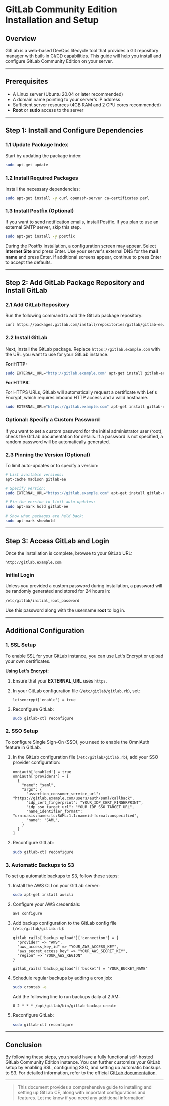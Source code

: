 # GitLab Community Edition Installation and Setup

## Overview

GitLab is a web-based DevOps lifecycle tool that provides a Git repository manager with built-in CI/CD capabilities. This guide will help you install and configure GitLab Community Edition on your server.

---

## Prerequisites

- A Linux server (Ubuntu 20.04 or later recommended)
- A domain name pointing to your server's IP address
- Sufficient server resources (4GB RAM and 2 CPU cores recommended)
- **Root** or **sudo** access to the server

---

## Step 1: Install and Configure Dependencies

### 1.1 Update Package Index

Start by updating the package index:

```bash
sudo apt-get update
```

### 1.2 Install Required Packages

Install the necessary dependencies:

```bash
sudo apt-get install -y curl openssh-server ca-certificates perl
```

### 1.3 Install Postfix (Optional)

If you want to send notification emails, install Postfix. If you plan to use an external SMTP server, skip this step.

```bash
sudo apt-get install -y postfix
```

During the Postfix installation, a configuration screen may appear. Select **Internet Site** and press Enter. Use your server's external DNS for the **mail name** and press Enter. If additional screens appear, continue to press Enter to accept the defaults.

---

## Step 2: Add GitLab Package Repository and Install GitLab

### 2.1 Add GitLab Repository

Run the following command to add the GitLab package repository:

```bash
curl https://packages.gitlab.com/install/repositories/gitlab/gitlab-ee/script.deb.sh | sudo bash
```

### 2.2 Install GitLab

Next, install the GitLab package. Replace `https://gitlab.example.com` with the URL you want to use for your GitLab instance. 

**For HTTP:**

```bash
sudo EXTERNAL_URL="http://gitlab.example.com" apt-get install gitlab-ee
```

**For HTTPS:**

For HTTPS URLs, GitLab will automatically request a certificate with Let's Encrypt, which requires inbound HTTP access and a valid hostname. 

```bash
sudo EXTERNAL_URL="https://gitlab.example.com" apt-get install gitlab-ee
```

### Optional: Specify a Custom Password

If you want to set a custom password for the initial administrator user (root), check the GitLab documentation for details. If a password is not specified, a random password will be automatically generated.

### 2.3 Pinning the Version (Optional)

To limit auto-updates or to specify a version:

```bash
# List available versions:
apt-cache madison gitlab-ee

# Specify version:
sudo EXTERNAL_URL="https://gitlab.example.com" apt-get install gitlab-ee=16.2.3-ee.0

# Pin the version to limit auto-updates:
sudo apt-mark hold gitlab-ee

# Show what packages are held back:
sudo apt-mark showhold
```

---

## Step 3: Access GitLab and Login

Once the installation is complete, browse to your GitLab URL:

```plaintext
http://gitlab.example.com
```

### Initial Login

Unless you provided a custom password during installation, a password will be randomly generated and stored for 24 hours in:

```bash
/etc/gitlab/initial_root_password
```

Use this password along with the username **root** to log in.

---

## Additional Configuration

### 1. **SSL Setup**

To enable SSL for your GitLab instance, you can use Let's Encrypt or upload your own certificates. 

**Using Let's Encrypt:**

1. Ensure that your **EXTERNAL_URL** uses `https`.
2. In your GitLab configuration file (`/etc/gitlab/gitlab.rb`), set:

   ```plaintext
   letsencrypt['enable'] = true
   ```

3. Reconfigure GitLab:

   ```bash
   sudo gitlab-ctl reconfigure
   ```

### 2. **SSO Setup**

To configure Single Sign-On (SSO), you need to enable the OmniAuth feature in GitLab. 

1. In the GitLab configuration file (`/etc/gitlab/gitlab.rb`), add your SSO provider configuration:

   ```plaintext
   omniauth['enabled'] = true
   omniauth['providers'] = [
     {
       "name": "saml",
       "args": {
         "assertion_consumer_service_url": "https://gitlab.example.com/users/auth/saml/callback",
         "idp_cert_fingerprint": "YOUR_IDP_CERT_FINGERPRINT",
         "idp_sso_target_url": "YOUR_IDP_SSO_TARGET_URL",
         "name_identifier_format": "urn:oasis:names:tc:SAML:1.1:nameid-format:unspecified",
         "name": "SAML",
       }
     }
   ]
   ```

2. Reconfigure GitLab:

   ```bash
   sudo gitlab-ctl reconfigure
   ```

### 3. **Automatic Backups to S3**

To set up automatic backups to S3, follow these steps:

1. Install the AWS CLI on your GitLab server:

   ```bash
   sudo apt-get install awscli
   ```

2. Configure your AWS credentials:

   ```bash
   aws configure
   ```

3. Add backup configuration to the GitLab config file (`/etc/gitlab/gitlab.rb`):

   ```plaintext
   gitlab_rails['backup_upload']['connection'] = {
     "provider" => "AWS",
     "aws_access_key_id" => "YOUR_AWS_ACCESS_KEY",
     "aws_secret_access_key" => "YOUR_AWS_SECRET_KEY",
     "region" => "YOUR_AWS_REGION"
   }

   gitlab_rails['backup_upload']['bucket'] = "YOUR_BUCKET_NAME"
   ```

4. Schedule regular backups by adding a cron job:

   ```bash
   sudo crontab -e
   ```

   Add the following line to run backups daily at 2 AM:

   ```plaintext
   0 2 * * * /opt/gitlab/bin/gitlab-backup create
   ```

5. Reconfigure GitLab:

   ```bash
   sudo gitlab-ctl reconfigure
   ```

---

## Conclusion

By following these steps, you should have a fully functional self-hosted GitLab Community Edition instance. You can further customize your GitLab setup by enabling SSL, configuring SSO, and setting up automatic backups to S3. For detailed information, refer to the official [GitLab documentation](https://docs.gitlab.com/ee/install/).

--- 

> This document provides a comprehensive guide to installing and setting up GitLab CE, along with important configurations and features. Let me know if you need any additional information!